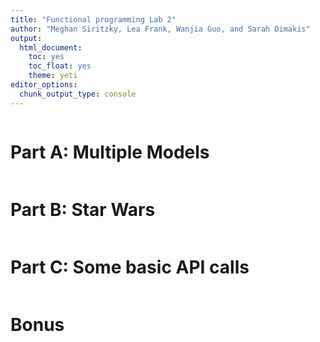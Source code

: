 ```yaml
---
title: "Functional programming Lab 2"
author: "Meghan Siritzky, Lea Frank, Wanjia Guo, and Sarah Dimakis"
output: 
  html_document: 
    toc: yes
    toc_float: yes
    theme: yeti
editor_options: 
  chunk_output_type: console
---
```


```r

```

# Part A: Multiple Models

```r


```

# Part B: Star Wars

```r


```

# Part C: Some basic API calls


```r


```

# Bonus

```r


```


